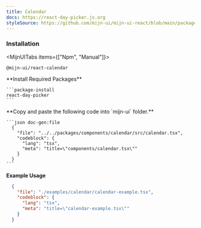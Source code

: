 ```yaml
---
title: Calendar
docs: https://react-day-picker.js.org
styleSource: https://github.com/mijn-ui/mijn-ui-react/blob/main/packages/theme/src/components/calendar.ts
---
```



<ComponentPreview>
  <CalendarExample />
</ComponentPreview>

### Installation

<MijnUITabs items={["Npm", "Manual"]}>
  <MijnUITabsContent value="Npm">
  ```package-install
  @mijn-ui/react-calendar
  ```
  </MijnUITabsContent>
  <MijnUITabsContent value="Manual">
  <Steps>
  <Step>
    **Install Required Packages**

    ```package-install
    react-day-picker
    ```

  </Step>

  <Step>
    **Copy and paste the following code into  `mijn-ui` folder.**

    ```json doc-gen:file
      {
        "file": "../../packages/components/calendar/src/calendar.tsx",
        "codeblock": {
          "lang": "tsx",
          "meta": "title=\"components/calendar.tsx\""
        }
      }
    ```
  </Step>
</Steps>
</MijnUITabsContent>
</MijnUITabs>

**Example Usage**

```json doc-gen:file
  {
    "file": "./examples/calendar/calendar-example.tsx",
    "codeblock": {
      "lang": "tsx",
      "meta": "title=\"calendar-example.tsx\""
    }
  }
```